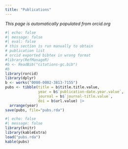 ```yaml
---
title: "Publications"
---
```


*This page is automatically populated from orcid.org*

```r
#| echo: false
#| message: false
#| eval: false
# this section is run manually to obtain
# publication list 
# orcid exported bibtex in wrong format
#library(RefManageR)
#b <- ReadBib("citations-gc.bib")
#b
library(rorcid)
library(dplyr)
b <- works("0000-0002-3813-7155")
pubs <- tibble(title = b$title.title.value, 
               year = b$`publication-date.year.value`,
               journal = b$`journal-title.value`,
               doi = b$url.value) |>
  arrange(year)
save(pubs, file="pubs.rda")
```

```r
#| echo: false
#| message: false
library(knitr)
library(kableExtra)
load("pubs.rda")
kable(pubs)
```